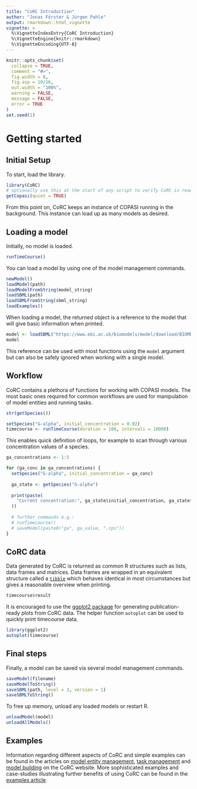 ```yaml
---
title: "CoRC Introduction"
author: "Jonas Förster & Jürgen Pahle"
output: rmarkdown::html_vignette
vignette: >
  %\VignetteIndexEntry{CoRC Introduction}
  %\VignetteEngine{knitr::rmarkdown}
  %\VignetteEncoding{UTF-8}
---
```


```r
knitr::opts_chunk$set(
  collapse = TRUE,
  comment = "#>",
  fig.width = 8,
  fig.asp = 10/16,
  out.width = "100%",
  warning = FALSE,
  message = FALSE,
  error = TRUE
)
set.seed(1)
```

# Getting started

## Initial Setup

To start, load the library.

```r
library(CoRC)
# optionally use this at the start of any script to verify CoRC is ready.
getCopasi(quiet = TRUE)
```

From this point on, CoRC keeps an instance of COPASI running in the background.
This instance can load up as many models as desired.

## Loading a model

Initially, no model is loaded.

```r
runTimeCourse()
```

You can load a model by using one of the model management commands.

```r
newModel()
loadModel(path)
loadModelFromString(model_string)
loadSBML(path)
loadSBMLFromString(sbml_string)
loadExamples()
```

When loading a model, the returned object is a reference to the model that will give basic information when printed.

```r
model <- loadSBML("https://www.ebi.ac.uk/biomodels/model/download/BIOMD0000000329.2?filename=BIOMD0000000329_url.xml")
model
```

This reference can be used with most functions using the `model` argument but can also be safely ignored when working with a single model.

## Workflow

CoRC contains a plethora of functions for working with COPASI models.
The most basic ones required for common workflows are used for manipulation of model entities and running tasks.

```r
str(getSpecies())
```

```r
setSpecies("G-alpha", initial_concentration = 0.02)
timecourse <- runTimeCourse(duration = 100, intervals = 10000)
```

This enables quick definition of loops, for example to scan through various concentration values of a species.

```r
ga_concentrations <- 1:5

for (ga_conc in ga_concentrations) {
  setSpecies("G-alpha", initial_concentration = ga_conc)
  
  ga_state <- getSpecies("G-alpha")
  
  print(paste(
    "Current concentration:", ga_state$initial_concentration, ga_state$unit
  ))
  
  # further commands e.g.:
  # runTimecourse()
  # saveModel(paste0("ga", ga_value, ".cps"))
}
```


## CoRC data

Data generated by CoRC is returned as common R structures such as lists, data frames and matrices.
Data frames are wrapped in an equivalent structure called a [`tibble`](https://cran.r-project.org/web/packages/tibble/README.html) which behaves identical in most circumstances but gives a reasonable overview when printing.

```r
timecourse$result
```

It is encouraged to use the [ggplot2 package](https://cran.r-project.org/web/packages/ggplot2/index.html) for generating publication-ready plots from CoRC data.
The helper function `autoplot` can be used to quickly print timecourse data.

```r
library(ggplot2)
autoplot(timecourse)
```

## Final steps

Finally, a model can be saved via several model management commands.

```r
saveModel(filename)
saveModelToString()
saveSBML(path, level = 3, version = 1)
saveSBMLToString()
```

To free up memory, unload any loaded models or restart R.

```r
unloadModel(model)
unloadAllModels()
```

## Examples

Information regarding different aspects of CoRC and simple examples can be found in the articles on [model entity management](https://jpahle.github.io/CoRC/articles/entity_management.html), [task management](https://jpahle.github.io/CoRC/articles/task_management.html) and [model building](https://jpahle.github.io/CoRC/articles/model_building.html) on the CoRC website.
More sophisticated examples and case-studies illustrating further benefits of using CoRC can be found in the [examples article](https://jpahle.github.io/CoRC/articles/examples.html).
